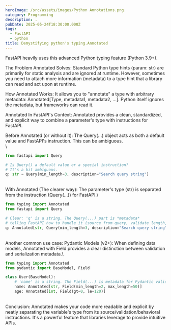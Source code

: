 ```yaml
---
heroImage: /src/assets/images/Python Annotations.png
category: Programming
description: .
pubDate: 2025-05-24T18:30:00.000Z
tags:
  - FastAPI
  - python
title: Demystifying python's typing.Annotated
---
```


FastAPI heavily uses this advanced Python typing feature (Python 3.9+).

The Problem Annotated Solves: Standard Python type hints (param: str) are primarily for static analysis and are ignored at runtime. However, sometimes you need to attach more information (metadata) to a type hint that a library can read and act upon at runtime.

How Annotated Works: It allows you to "annotate" a type with arbitrary metadata: Annotated\[Type, metadata1, metadata2, ...]. Python itself ignores the metadata, but frameworks can read it.

Annotated In FastAPI's Context: Annotated provides a clean, standardized, and explicit way to combine a parameter's type with instructions for FastAPI.

Before Annotated (or without it): The Query(...) object acts as both a default value and FastAPI's instruction. This can be ambiguous.\
\

```python
from fastapi import Query

# Is Query() a default value or a special instruction?
# It's a bit ambiguous.
q: str = Query(min_length=3, description="Search query string")
```

\
With Annotated (The clearer way): The parameter's type (str) is separated from the instruction (Query(...)) for FastAPI.\

```python
from typing import Annotated
from fastapi import Query

# Clear: 'q' is a string. The Query(...) part is *metadata*
# telling FastAPI how to handle it (source from query, validate length, add description).
q: Annotated[str, Query(min_length=3, description="Search query string")]
```

\
Another common use case: Pydantic Models (v2+): When defining data models, Annotated with Field provides a clear distinction between validation and serialization metadata.\

```python
from typing import Annotated
from pydantic import BaseModel, Field

class User(BaseModel):
    # 'name' is a string. The Field(...) is metadata for Pydantic validation.
    name: Annotated[str, Field(min_length=2, max_length=50)]
    age: Annotated[int, Field(gt=0, le=120)]
```

\
Conclusion: Annotated makes your code more readable and explicit by neatly separating the variable's type from its source/validation/behavioral instructions. It's a powerful feature that libraries leverage to provide intuitive APIs.
